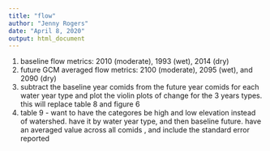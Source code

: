 ```yaml
---
title: "flow"
author: "Jenny Rogers"
date: "April 8, 2020"
output: html_document
---
```


1. baseline flow metrics: 2010 (moderate), 1993 (wet), 2014 (dry)
2. future GCM averaged flow metrics: 2100 (moderate), 2095 (wet), and 2090 (dry) 
3. subtract the baseline year comids from the future year comids for each water year type and plot the violin plots of change for the 3 years types. this will replace table 8 and figure 6
4. table 9 - want to have the categores be high and low elevation instead of watershed. have it by water year type, and then baseline future. have an averaged value across all comids , and include the standard error reported